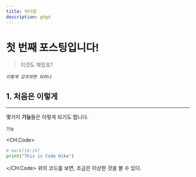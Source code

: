 ```yaml
---
title: 하이염
description: gdgd
---
```

# 첫 번째 포스팅입니다!

> 이것도 재밌죠?

_`이렇게 강조하면 되려나`_

## 1. 처음은 이렇게
__________________

몇가지 **기능**들은 이렇게 되기도 합니다.

``기능``

<CH.Code>
```python hello.py
# mark[16:24]
print("This is Code Hike")
```
</CH.Code>
위의 코드를 보면, 조금은 이상한 것을 볼 수 있다.
